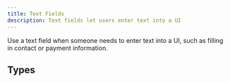 ```yaml
---
title: Text Fields
description: Text fields let users enter text into a UI
---
```


Use a text field when someone needs to enter text into a UI, such as filling in contact or payment information.

## Types